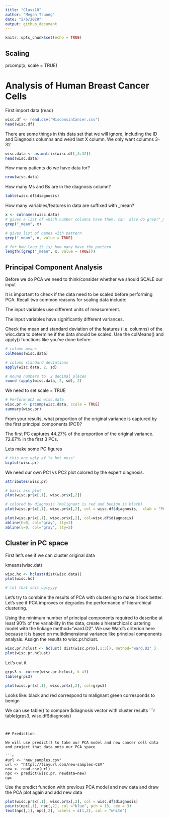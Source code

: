 ```yaml
---
title: "Class10"
author: "Megan Truong"
date: "2/6/2020"
output: github_document
---
```


```r
knitr::opts_chunk$set(echo = TRUE)
```

## Scaling
prcomp(x, scale = TRUE)


# Analysis of Human Breast Cancer Cells

First import data (read)

```r
wisc.df <- read.csv("WisconsinCancer.csv")
head(wisc.df)
```

There are some things in this data set that we will ignore, including the ID and Diagnosis columns and weird last X column. We only want columns 3-32

```r
wisc.data <- as.matrix(wisc.df[,3:32])
head(wisc.data)
```

How many patients do we have data for?
```r
nrow(wisc.data)
```


How many Ms and Bs are in the diagnosis column?
```r
table(wisc.df$diagnosis)
```

How many variables/features in data are suffixed with _mean?

```r
x <- colnames(wisc.data)
# gives a list of which number columns have them. can  also do grep("_mean", colnames(wisc.data))
grep("_mean", x)

# gives list of names with pattern
grep("_mean", x, value = TRUE)

# for how long it is/ how many have the pattern
length((grep("_mean", x, value = TRUE)))
```



## Principal Component Analysis

Before we do PCA we need to think/consider whether we should SCALE our input

It is important to check if the data need to be scaled before performing PCA. Recall two common reasons for scaling data include:

The input variables use different units of measurement.

The input variables have significantly different variances.

Check the mean and standard deviation of the features (i.e. columns) of the wisc.data to determine if the data should be scaled. Use the colMeans() and apply() functions like you’ve done before.

```r
# column means
colMeans(wisc.data)

# column standard deviations
apply(wisc.data, 2, sd)

# Round numbers to  2 decimal places
round (apply(wisc.data, 2, sd), 2)
```


We need to set scale = TRUE

```r
# Perform pCA on wisc.data 
wisc.pr <- prcomp(wisc.data, scale = TRUE)
summary(wisc.pr)
```

From your results, what proportion of the original variance is captured by the first principal components (PC1)?

The first PC captures 44.27% of the proportion of the original variance. 72.67% in the first 3 PCs.

Lets make some PC figures

```r
# this one ugly af "a hot mess"
biplot(wisc.pr)
```

We need our own PC1 vs PC2 plot colored by the expert diagnosis.

```r
attributes(wisc.pr)
```

```r
# basic ass plot
plot(wisc.pr$x[,1], wisc.pr$x[,2])
```


```r
# colored by diagnosis (malignant is red and benign is black)
plot(wisc.pr$x[,1], wisc.pr$x[,2], col = wisc.df$diagnosis,  xlab = "PC1", ylab = "PC2")
```


```r
plot(wisc.pr$x[,1], wisc.pr$x[,2], col=wisc.df$diagnosis)
abline(h=0, col="gray", lty=2)
abline(v=0, col="gray", lty=2)
```



## Cluster in PC space

First let's see if we can cluster original data

kmeans(wisc.dat)
```r
wisc.hc <- hclust(dist(wisc.data))
plot(wisc.hc)

# lol that shit uglyyyy
```


Let's try to combine the results of PCA with clustering to make it look better. Let’s see if PCA improves or degrades the performance of hierarchical clustering.

Using the minimum number of principal components required to describe at least 90% of the variability in the data, create a hierarchical clustering model with the linkage method="ward.D2". We use Ward’s criterion here because it is based on multidimensional variance like principal components analysis. Assign the results to wisc.pr.hclust.

```r
wisc.pr.hclust <- hclust( dist(wisc.pr$x[,1:3]), method="ward.D2" )
plot(wisc.pr.hclust)
```




Let's cut it

```r
grps3 <- cutree(wisc.pr.hclust, k =3)
table(grps3)
```


```r
plot(wisc.pr$x[,1], wisc.pr$x[,2], col=grps3)
```
Looks like:
  black and red correspond to malignant
  green corresponds to benign


We can use table() to compare $diagnosis vector with cluster results
```r
table(grps3, wisc.df$diagnosis)
```


## Prediction

We will use predict() to take our PCA model and new cancer cell data and project that data onto our PCA space

```r
#url <- "new_samples.csv"
url <- "https://tinyurl.com/new-samples-CSV"
new <- read.csv(url)
npc <- predict(wisc.pr, newdata=new)
npc
```

Use the predict function with previous PCA model and new data and draw the PCA plot again and add new data

```r
plot(wisc.pr$x[,1], wisc.pr$x[,2], col = wisc.df$diagnosis)
points(npc[,1], npc[,2], col ="blue", pch = 15, cex = 3)
text(npc[,1], npc[,2], labels = c(1,2), col = "white")
```




